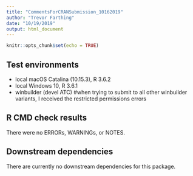 ```yaml
---
title: "CommentsForCRANSubmission_10162019"
author: "Trevor Farthing"
date: "10/19/2019"
output: html_document
---
```


```r
knitr::opts_chunk$set(echo = TRUE)
```

## Test environments
* local macOS Catalina (10.15.3), R 3.6.2 
* local Windows 10, R 3.6.1
* winbuilder (devel ATC) #when trying to submit to all other winbuilder variants, I received the restricted permissions errors

## R CMD check results
There were no ERRORs, WARNINGs, or NOTES.

## Downstream dependencies

There are currently no downstream dependencies for this package.

```r

```
